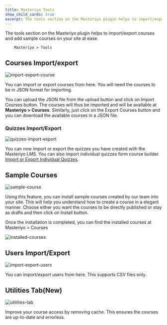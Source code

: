 ```yaml
---
title: Masteriyo Tools
show_child_cards: true
excerpt: The tools section on the Masteriyo plugin helps to import/export courses and add sample courses on your site at ease.
---
```


The tools section on the Masteriyo plugin helps to import/export courses and add sample courses on your site at ease.

        Masteriyo > Tools

## Courses Import/export

![import-export-course](https://github.com/Masteriyo/masteriyo-docs/assets/75772539/a31f51aa-ea86-4eb8-b5dc-fad8247e4586)

You can import or export courses from here. You will need the courses to be in JSON format for importing.

You can upload the JSON file from the upload button and click on Import Courses button. The courses will thus be imported and will be available at **Masteriyo > Courses**.
Similarly, just click on the Export Courses button and you can download the available courses in a JSON file.

### Quizzes Import/Export

![quizzes-import-export](https://github.com/Masteriyo/masteriyo-docs/assets/75772539/d2be1cac-16c7-4df5-9a09-c35366c0cf95)

You can now import or export the quizzes you have created with the Masteriyo LMS. You can also import individual quizzes form course builder. [Import or Export Individual Quizzes](https://docs.masteriyo.com/faqs/import-and-export-individual-quizzes).

## Sample Courses

![sample-course](https://github.com/Masteriyo/masteriyo-docs/assets/75772539/0e9a15bd-669f-4c76-83fa-72cb91f65f33)

Using this feature, you can install sample courses created by our team into your site. This will help you understand how to create a course in a elegant manner. Choose either you want the courses to be directly published or stay as drafts and then click on Install button.

Once the installation is completed, you can find the installed courses at Masteriyo > Courses

![installed-courses](https://github.com/Masteriyo/masteriyo-docs/assets/75772539/78abc061-c682-403b-8045-2dd6d5679364)

## Users Import/Export

![import-export-users](https://github.com/Masteriyo/masteriyo-docs/assets/75772539/d4e3165e-6c4e-4fda-ae01-0c1b03d47ad5)

You can import/export users from here. This supports CSV files only.

## Utilities Tab(New)

![utilities-tab](https://github.com/Masteriyo/masteriyo-docs/assets/75772539/95d50531-b9aa-44d4-b6ba-1a1e3dcee92e)

Improve your course access by removing cache. This ensures the courses are up-to-date and errorless.
